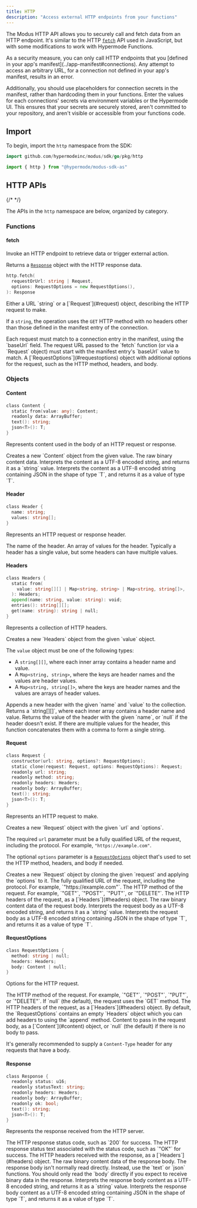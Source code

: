 ```yaml
---
title: HTTP
description: "Access external HTTP endpoints from your functions"
---
```



<SdkHeader language="AssemblyScript" feature="HTTP" />

The Modus HTTP API allows you to securely call and fetch data from an HTTP
endpoint. It's similar to the HTTP
[`fetch`](https://developer.mozilla.org/docs/Web/API/Fetch_API) API used in
JavaScript, but with some modifications to work with Hypermode Functions.

<Note>
  As a security measure, you can only call HTTP endpoints that you
  [defined in your app's manifest](../app-manifest#connections). Any attempt to access an arbitrary URL, for a connection not
  defined in your app's manifest, results in an error.

Additionally, you should use placeholders for connection secrets in the
manifest, rather than hardcoding them in your functions. Enter the values for
each connections' secrets via environment variables or the Hypermode UI. This
ensures that your secrets are securely stored, aren't committed to your
repository, and aren't visible or accessible from your functions code.

</Note>

## Import

To begin, import the `http` namespace from the SDK:

<CodeGroup>

```go Go
import github.com/hypermodeinc/modus/sdk/go/pkg/http
```

```ts AssemblyScript
import { http } from "@hypermode/modus-sdk-as"
```

</CodeGroup>

## HTTP APIs

{/* <!-- vale Google.Headings = NO --> */}

The APIs in the `http` namespace are below, organized by category.

<SdkTip />

### Functions

#### fetch

Invoke an HTTP endpoint to retrieve data or trigger external action.

Returns a [`Response`](#response) object with the HTTP response data.

```go
http.fetch(
  requestOrUrl: string | Request,
  options: RequestOptions = new RequestOptions(),
): Response
```

<ResponseField name="requestOrUrl" type="string | Request" required>
  Either a URL `string` or a [`Request`](#request) object, describing the HTTP request to make.

If a `string`, the operation uses the `GET` HTTP method with no headers other
than those defined in the manifest entry of the connection.

  <Note>
    Each request must match to a connection entry in the manifest, using the `baseUrl` field. The request URL passed to the
    `fetch` function (or via a `Request` object) must start with the manifest entry's `baseUrl` value to match.
  </Note>
</ResponseField>

<ResponseField name="options" type="RequestOptions">
  A [`RequestOptions`](#requestoptions) object with additional options for the
  request, such as the HTTP method, headers, and body.
</ResponseField>

### Objects

#### Content

```go
class Content {
  static from(value: any): Content;
  readonly data: ArrayBuffer;
  text(): string;
  json<T>(): T;
}
```

Represents content used in the body of an HTTP request or response.

<ResponseField name="Content.from(value)">
  Creates a new `Content` object from the given value.
</ResponseField>

<ResponseField name="data" type="ArrayBuffer">
  The raw binary content data.
</ResponseField>

<ResponseField name="text()">
  Interprets the content as a UTF-8 encoded string, and returns it as a `string`
  value.
</ResponseField>

<ResponseField name="json<T>()">
  Interprets the content as a UTF-8 encoded string containing JSON in the shape
  of type `T`, and returns it as a value of type `T`.
</ResponseField>

#### Header

```go
class Header {
  name: string;
  values: string[];
}
```

Represents an HTTP request or response header.

<ResponseField name="name" type="string">
  The name of the header.
</ResponseField>

<ResponseField name="values" type="string[]">
  An array of values for the header. Typically a header has a single value, but
  some headers can have multiple values.
</ResponseField>

#### Headers

```go
class Headers {
  static from(
    value: string[][] | Map<string, string> | Map<string, string[]>,
  ): Headers;
  append(name: string, value: string): void;
  entries(): string[][];
  get(name: string): string | null;
}
```

Represents a collection of HTTP headers.

<ResponseField name="Headers.from(value)">
  Creates a new `Headers` object from the given `value` object.

The `value` object must be one of the following types:

- A `string[][]`, where each inner array contains a header name and value.
- A `Map<string, string>`, where the keys are header names and the values are
  header values.
- A `Map<string, string[]>`, where the keys are header names and the values are
  arrays of header values.

</ResponseField>

<ResponseField name="append(name, value)">
  Appends a new header with the given `name` and `value` to the collection.
</ResponseField>

<ResponseField name="entries()">
  Returns a `string[][]`, where each inner array contains a header name and
  value.
</ResponseField>

<ResponseField name="get(name)">
  Returns the value of the header with the given `name`, or `null` if the header
  doesn't exist. If there are multiple values for the header, this function
  concatenates them with a comma to form a single string.
</ResponseField>

#### Request

```go
class Request {
  constructor(url: string, options?: RequestOptions);
  static clone(request: Request, options: RequestOptions): Request;
  readonly url: string;
  readonly method: string;
  readonly headers: Headers;
  readonly body: ArrayBuffer;
  text(): string;
  json<T>(): T;
}
```

Represents an HTTP request to make.

<ResponseField name="new http.Request(url, options?)">
  Creates a new `Request` object with the given `url` and `options`.

The required `url` parameter must be a fully qualified URL of the request,
including the protocol. For example, `"https://example.com"`.

The optional `options` parameter is a [`RequestOptions`](#requestoptions) object
that's used to set the HTTP method, headers, and body if needed.

</ResponseField>

<ResponseField name="Request.clone(request, options)">
  Creates a new `Request` object by cloning the given `request` and applying the
  `options` to it.
</ResponseField>

<ResponseField name="url" type="string">
  The fully qualified URL of the request, including the protocol. For example,
  `"https://example.com"`.
</ResponseField>

<ResponseField name="method" type="string">
  The HTTP method of the request. For example, `"GET"`, `"POST"`, `"PUT"`, or
  `"DELETE"`.
</ResponseField>

<ResponseField name="headers" type="Headers">
  The HTTP headers of the request, as a [`Headers`](#headers) object.
</ResponseField>

<ResponseField name="body" type="ArrayBuffer">
  The raw binary content data of the request body.
</ResponseField>

<ResponseField name="text()">
  Interprets the request body as a UTF-8 encoded string, and returns it as a
  `string` value.
</ResponseField>

<ResponseField name="json<T>()">
  Interprets the request body as a UTF-8 encoded string containing JSON in the
  shape of type `T`, and returns it as a value of type `T`.
</ResponseField>

#### RequestOptions

```go
class RequestOptions {
  method: string | null;
  headers: Headers;
  body: Content | null;
}
```

Options for the HTTP request.

<ResponseField name="method" type="string | null">
  The HTTP method of the request. For example, `"GET"`, `"POST"`, `"PUT"`, or
  `"DELETE"`. If `null` (the default), the request uses the `GET` method.
</ResponseField>

<ResponseField name="headers" type="Headers">
  The HTTP headers of the request, as a [`Headers`](#headers) object.

  <Tip>
    By default, the `RequestOptions` contains an empty `Headers` object which you can add headers to using the `append`
    method.
  </Tip>
</ResponseField>

<ResponseField name="body" type="Content | null">
  Content to pass in the request body, as a [`Content`](#content) object, or `null` (the default) if there is no body to
  pass.

  <Tip>It's generally recommended to supply a `Content-Type` header for any requests that have a body.</Tip>
</ResponseField>

#### Response

```go
class Response {
  readonly status: u16;
  readonly statusText: string;
  readonly headers: Headers;
  readonly body: ArrayBuffer;
  readonly ok: bool;
  text(): string;
  json<T>(): T;
}
```

Represents the response received from the HTTP server.

<ResponseField name="status" type="u16">
  The HTTP response status code, such as `200` for success.
</ResponseField>

<ResponseField name="statusText" type="string">
  The HTTP response status text associated with the status code, such as `"OK"`
  for success.
</ResponseField>

<ResponseField name="headers" type="Headers">
  The HTTP headers received with the response, as a [`Headers`](#headers)
  object.
</ResponseField>

<ResponseField name="body" type="ArrayBuffer">
  The raw binary content data of the response body.

  <Tip>
    The response body isn't normally read directly. Instead, use the `text` or `json` functions. You should only read the
    `body` directly if you expect to receive binary data in the response.
  </Tip>
</ResponseField>

<ResponseField name="text()">
  Interprets the response body content as a UTF-8 encoded string, and returns it
  as a `string` value.
</ResponseField>

<ResponseField name="json<T>()">
  Interprets the response body content as a UTF-8 encoded string containing JSON
  in the shape of type `T`, and returns it as a value of type `T`.
</ResponseField>
